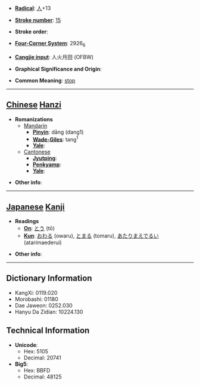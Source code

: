 * '''[[Wiktionary:Chinese radical index| Radical]]''': [[Wiktionary:Chinese radical index 人|人]]+13

* '''[[Wiktionary:Chinese total strokes index|Stroke number]]''': [[Wiktionary:Chinese total strokes index 15|15]]

* '''Stroke order''': 

* '''[[Wiktionary:Chinese four corner index|Four-Corner System]]''': 2926<sub>6</sub>

* '''[[Wiktionary:Chinese Cangjie index|Cangjie input]]''': 人火月田 (OFBW)

* '''Graphical Significance and Origin''': 

* '''Common Meaning''': [[stop]]

----

== [[Chinese]] [[Hanzi]] ==

* '''Romanizations'''
** [[Mandarin]]
*** '''[[Pinyin]]''': dāng (dang1)
*** '''[[Wade-Giles]]''': tang<sup>1</sup>
*** '''[[Yale]]''': 
**[[Cantonese]]
***'''[[Jyutping]]''':
***'''[[Penkyamp]]''': 
***'''[[Yale]]''': 

* '''Other info''': 

----

== [[Japanese]] [[Kanji]] ==

* '''Readings'''
** '''[[On]]''': [[とう]] (tō)
** '''[[Kun]]''': [[おわる]] (owaru), [[とまる]] (tomaru), [[あたりまえでるい]] (atarimaederui)

* '''Other info''':  

----

== Dictionary Information ==

* KangXi: 0119.020
* Morobashi: 01180
* Dae Jaweon: 0252.030
* Hanyu Da Zidian: 10224.130

== Technical Information ==

* '''Unicode''':
** Hex: 5105
** Decimal: 20741
* '''Big5''':
** Hex: BBFD
** Decimal: 48125